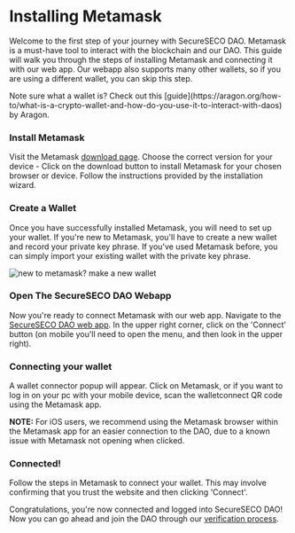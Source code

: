 
# Installing Metamask

Welcome to the first step of your journey with SecureSECO DAO. Metamask is a must-have tool to interact with the blockchain and our DAO. This guide will walk you through the steps of installing Metamask and connecting it with our web app. Our webapp also supports many other wallets, so if you are using a different wallet, you can skip this step.

<Callout type="info" emoji="ⓘ">
  Note sure what a wallet is? Check out this
  [guide](https://aragon.org/how-to/what-is-a-crypto-wallet-and-how-do-you-use-it-to-interact-with-daos)
  by Aragon.
</Callout>

<Steps>

### Install Metamask

Visit the Metamask [download page](https://metamask.io/download/). Choose the correct version for your device - Click on the download button to install Metamask for your chosen browser or device. Follow the instructions provided by the installation wizard.

### Create a Wallet

Once you have successfully installed Metamask, you will need to set up your wallet. If you're new to Metamask, you'll have to create a new wallet and record your private key phrase. If you've used Metamask before, you can simply import your existing wallet with the private key phrase.

![new to metamask? make a new wallet](/img/new-to-metamask.png)

### Open The SecureSECO DAO Webapp

Now you're ready to connect Metamask with our web app. Navigate to the [SecureSECO DAO web app](https://dao.secureseco.org/). In the upper right corner, click on the 'Connect' button (on mobile you'll need to open the menu, and then look in the upper right).

### Connecting your wallet

A wallet connector popup will appear. Click on Metamask, or if you want to log in on your pc with your mobile device, scan the walletconnect QR code using the Metamask app.

**NOTE:** For iOS users, we recommend using the Metamask browser within the Metamask app for an easier connection to the DAO, due to a known issue with Metamask not opening when clicked.

### Connected!

Follow the steps in Metamask to connect your wallet. This may involve confirming that you trust the website and then clicking 'Connect'.

</Steps>

Congratulations, you're now connected and logged into SecureSECO DAO! Now you can go ahead and join the DAO through our [verification process](/joining/verification).
